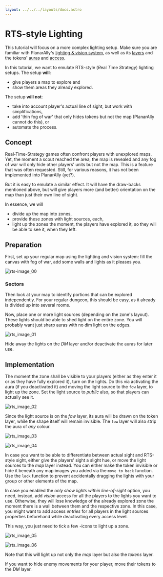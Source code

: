 ```yaml
---
layout: ../../../layouts/docs.astro
---
```



# RTS-style Lighting

This tutorial will focus on a more complex lighting setup.
Make sure you are familiar with PlanarAlly's [lighting & vision system](/docs/dm/lighting-vision/), as well as its [layers](/docs/dm/layers) and the tokens' [auras](/docs/game/shapes/#trackers--auras) and [access](/docs/game/shapes/#access).

In this tutorial, we want to emulate RTS-style (*R*eal *T*ime *S*trategy) lighting setups.
The setup **will**:

-   give players a map to explore and
-   show them areas they already explored.

The setup **will not**:

-   take into account player's actual line of sight, but work with simplifications,
-   add 'thin fog of war' that only hides tokens but not the map (PlanarAlly cannot do this), or
-   automate the process.

## Concept

Real-Time-Strategy games often confront players with unexplored maps.
Yet, the moment a scout reached the area, the map is revealed and any fog of war will only hide other players' units but not the map.
This is a feature that was often requested.
Still, for various reasons, it has not been implemented into PlanarAlly (yet?).

But it is easy to emulate a similar effect.
It will have the draw-backs mentioned above, but will give players more (and better) orientation on the map than just their own line of sight.

In essence, we will

-   divide up the map into zones,
-   provide these zones with light sources, each,
-   light up the zones the moment, the players have explored it, so they will be able to see it, when they left.

## Preparation

First, set up your regular map using the lighting and vision system: fill the canvas with fog of war, add some walls and lights as it pleases you.

![rts-image_00](./assets/rts_image_00.png)



### Sectors

Then look at your map to identify portions that can be explored independently.
For your regular dungeon, this should be easy, as it already is divided up into several rooms.

Now, place one or more light sources (depending on the zone's layout).
These lights should be able to shed light on the entire zone.
You will probably want just sharp auras with no dim light on the edges.

![rts_image_01](./assets/rts_image_01.png)

Hide away the lights on the _DM_ layer and/or deactivate the auras for later use.

## Implementation

The moment the zone shall be visible to your players (either as they enter it or as they have fully explored it), turn on the lights.
Do this via activating the aura (if you deactivated it) and moving the light source to the `fow` layer, to light up the zone.
Set the light source to _public_ also, so that players can actually see it.

![rts_image_02](./assets/rts_image_02.png)

Since the light source is on the _fow_ layer, its aura will be drawn on the token layer, while the shape itself will remain invisible.
The `fow` layer will also strip the aura of _any_ colour.

![rts_image_03](./assets/rts_image_03.png)

![rts_image_04](./assets/rts_image_04.png)


In case you want to be able to differentiate between actual sight and RTS-style sight, either give the players' sight a slight hue, or move the light sources to the _map_ layer instead.
You can either make the token invisible or hide it beneath any map images you added via the `move to back` function.
Use the `lock` function to prevent accidentally dragging the lights with your group or other elements of the map.

In case you enabled the _only show lights within line-of-sight_ option, you need, instead, add _vision_ access for all the players to the lights you want to use.
Otherwise, they will lose knowledge of the already explored zone the moment there is a wall between them and the respective zone.
In this case, you might want to add access _entries_ for all players in the light sources properties beforehand while deactivating every access level.

This way, you just need to tick a few <Lightbulb/>-icons to light up a zone.

![rts_image_05](./assets/rts_image_05.png)

![rts_image_06](.assets/rts_image_06.png)

Note that this will light up not only the _map_ layer but also the _tokens_ layer.

If you want to hide enemy movements for your player, move their tokens to the _DM_ layer.


